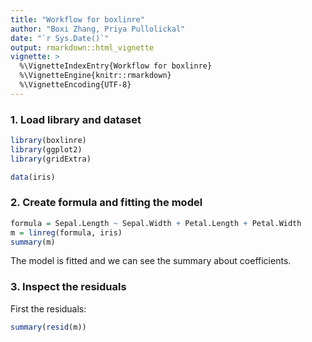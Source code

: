 ```yaml
---
title: "Workflow for boxlinre"
author: "Boxi Zhang, Priya Pullolickal"
date: "`r Sys.Date()`"
output: rmarkdown::html_vignette
vignette: >
  %\VignetteIndexEntry{Workflow for boxlinre}
  %\VignetteEngine{knitr::rmarkdown}
  %\VignetteEncoding{UTF-8}
---
```


### 1. Load library and dataset
```r
library(boxlinre)
library(ggplot2)
library(gridExtra)

data(iris)
```

### 2. Create formula and fitting the model
```r
formula = Sepal.Length ~ Sepal.Width + Petal.Length + Petal.Width
m = linreg(formula, iris)
summary(m)
```
The model is fitted and we can see the summary about coefficients.

### 3. Inspect the residuals

First the residuals:

```r
summary(resid(m))
```

